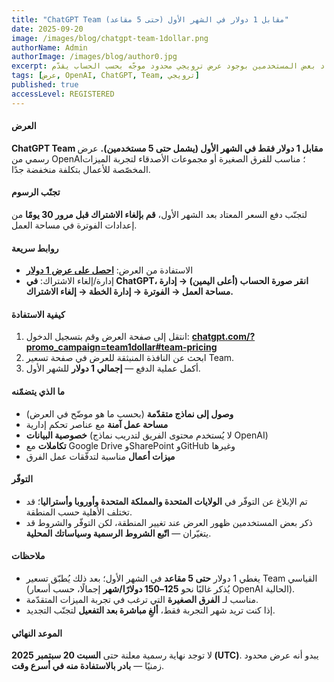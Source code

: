 ```yaml
---
title: "ChatGPT Team مقابل 1 دولار في الشهر الأول (حتى 5 مقاعد)"
date: 2025-09-20
image: /images/blog/chatgpt-team-1dollar.png
authorName: Admin
authorImage: /images/blog/author0.jpg
excerpt: أفاد بعض المستخدمين بوجود عرض ترويجي محدود موجّه بحسب الحساب يقدّم ChatGPT Team مقابل 1 دولار فقط للشهر الأول لما يصل إلى 5 مقاعد. إليك كيفية التحقق من الأهلية، وطريقة الاستفادة إذا ظهر لك العرض، وكيف تتجنب رسوم التجديد. اعتبارًا من السبت 20 سبتمبر 2025 (UTC).
tags: [عرض, OpenAI, ChatGPT, Team, ترويجي]
published: true
accessLevel: REGISTERED
---
```


#### العرض

**ChatGPT Team مقابل 1 دولار فقط في الشهر الأول (يشمل حتى 5 مستخدمين).** عرض رسمي من OpenAI؛ مناسب للفرق الصغيرة أو مجموعات الأصدقاء لتجربة الميزات المخصّصة للأعمال بتكلفة منخفضة جدًا.

#### تجنّب الرسوم

لتجنّب دفع السعر المعتاد بعد الشهر الأول، **قم بإلغاء الاشتراك قبل مرور 30 يومًا** من إعدادات الفوترة في مساحة العمل.

#### روابط سريعة

- الاستفادة من العرض: **[احصل على عرض 1 دولار](https://chatgpt.com/?promo_campaign=team1dollar#team-pricing)**
- إدارة/إلغاء الاشتراك: **في ChatGPT، انقر صورة الحساب (أعلى اليمين) → إدارة مساحة العمل → الفوترة → إدارة الخطة → إلغاء الاشتراك.**

#### كيفية الاستفادة

1. انتقل إلى صفحة العرض وقم بتسجيل الدخول: **[chatgpt.com/?promo_campaign=team1dollar#team-pricing](https://chatgpt.com/?promo_campaign=team1dollar#team-pricing)**
2. ابحث عن النافذة المنبثقة للعرض في صفحة تسعير Team.
3. أكمل عملية الدفع — **إجمالي 1 دولار** للشهر الأول.

#### ما الذي يتضمّنه

- **وصول إلى نماذج متقدّمة** (بحسب ما هو موضّح في العرض)
- **مساحة عمل آمنة** مع عناصر تحكم إدارية
- **خصوصية البيانات** (لا يُستخدم محتوى الفريق لتدريب نماذج OpenAI)
- **تكاملات** مع Google Drive وSharePoint وGitHub وغيرها
- **ميزات أعمال** مناسبة لتدفّقات عمل الفرق

#### التوفّر

- تم الإبلاغ عن التوفّر في **الولايات المتحدة والمملكة المتحدة وأوروبا وأستراليا**؛ قد تختلف الأهلية حسب المنطقة.
- ذكر بعض المستخدمين ظهور العرض عند تغيير المنطقة، لكن التوفّر والشروط قد يتغيّران — **اتّبع الشروط الرسمية وسياساتك المحلية**.

#### ملاحظات

- يغطي 1 دولار **حتى 5 مقاعد** في الشهر الأول؛ بعد ذلك يُطبّق تسعير Team القياسي (يُذكر غالبًا نحو **125–150 دولارًا/شهر** إجمالًا، حسب أسعار OpenAI الحالية).
- مناسب لـ **الفرق الصغيرة** التي ترغب في تجربة الميزات المتقدّمة.
- إذا كنت تريد شهر التجربة فقط، **ألغِ مباشرة بعد التفعيل** لتجنّب التجديد.

#### الموعد النهائي

لا توجد نهاية رسمية معلنة حتى **السبت 20 سبتمبر 2025 (UTC)**. يبدو أنه عرض محدود زمنيًا — **بادر بالاستفادة منه في أسرع وقت**.


